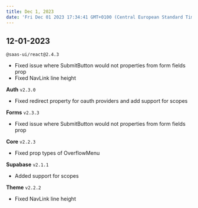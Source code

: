 ```yaml
---
title: Dec 1, 2023
date: 'Fri Dec 01 2023 17:34:41 GMT+0100 (Central European Standard Time)'
---
```


## 12-01-2023

`@saas-ui/react@2.4.3`

- Fixed issue where SubmitButton would not properties from form fields prop
- Fixed NavLink line height

**Auth** `v2.3.0`

- Fixed redirect property for oauth providers and add support for scopes

**Forms** `v2.3.3`

- Fixed issue where SubmitButton would not properties from form fields prop

**Core** `v2.2.3`

- Fixed prop types of OverflowMenu

**Supabase** `v2.1.1`

- Added support for scopes

**Theme** `v2.2.2`

- Fixed NavLink line height
